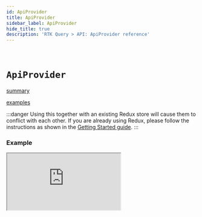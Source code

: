 ```yaml
---
id: ApiProvider
title: ApiProvider
sidebar_label: ApiProvider
hide_title: true
description: 'RTK Query > API: ApiProvider reference'
---
```


&nbsp;

# `ApiProvider`

[summary](docblock://query/react/ApiProvider.tsx?token=ApiProvider)

[examples](docblock://query/react/ApiProvider.tsx?token=ApiProvider)

:::danger
Using this together with an existing Redux store will cause them to conflict with each other. If you are already using Redux, please follow the instructions as shown in the [Getting Started guide](../../introduction/getting-started).
:::

### Example

<iframe
  src="https://codesandbox.io/embed/github/reduxjs/redux-toolkit/tree/master/examples/query/react/with-apiprovider?fontsize=12&runonclick=1&hidenavigation=1&module=%2Fsrc%2FApp.tsx&theme=dark"
  style={{
    width: '100%',
    height: '800px',
    border: 0,
    borderRadius: '4px',
    overflow: 'hidden',
  }}
  title="RTK Query ApiProvider"
  allow="geolocation; microphone; camera; midi; vr; accelerometer; gyroscope; payment; ambient-light-sensor; encrypted-media; usb"
  sandbox="allow-modals allow-forms allow-popups allow-scripts allow-same-origin"
></iframe>

